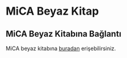 # MiCA Beyaz Kitap

## MiCA Beyaz Kitabına Bağlantı

MiCA beyaz kitabına [buradan](https://drive.google.com/file/d/1kw2CfXp0SLPGkitm6v814vmTtWOQTYBw/view?usp=sharing) erişebilirsiniz.
